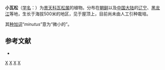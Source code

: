 {{Speciesbox 
| taxon = Orostachys minutus
| authority = (Kom.) Berger
}}

'''小瓦松'''（[[学名|学名]]：{{lang|la|''Orostachys minutus''}}）为[[景天科|景天科]][[瓦松属|瓦松属]]的植物。分布在[[朝鲜|朝鲜]]以及[[中国大陆|中国大陆]]的[[辽宁|辽宁]]、[[黑龙江|黑龙江]]等地，生长于海拔500米的地区，见于屋顶上，目前尚未由人工引种栽培。

其[[种加词|种加词]]“''minutus''”意为“微小的”。

== 参考文献 ==
<div class="references-small">
* {{cite web| url =http://www.bioinfo.cn/db05/KmzwSpecies.php?action=view&id=5725| title =小瓦松| work =《中国高等植物数据库全库》| publisher =中国科学院微生物研究所| author =昆明植物研究所| accessdate =2009-02-26| deadurl =yes| archiveurl =https://web.archive.org/web/20160305015553/http://www.bioinfo.cn/db05/KmzwSpecies.php?action=view&id=5725| archivedate =2016-03-05}}
</div>
{{Taxonbar|from=Q10959719}}

[[Category:瓦松属|X]]
[[Category:朝鲜植物|X]]
[[Category:辽宁植物|X]]
[[Category:黑龙江植物|X]]